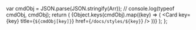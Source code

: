 
  var cmdObj = JSON.parse(JSON.stringify(Arr));
  // console.log(typeof cmdObj, cmdObj);
  return (
    <Cards>
      {Object.keys(cmdObj).map((key) => (
        <Card key={key} title={`${cmdObj[key]}`} href={`/docs/styles/${key}`} />
      ))}
    </Cards>
  );
};

<StyleLinks />
